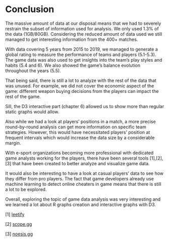 # Conclusion

The massive amount of data at our disposal means that we had to severely restrain the subset of information used for analysis.
We only used 1.3% of the data (1GB/80GB). Considering the reduced amount of data used we still managed to get interesting information from the 400+ matches. 

With data covering 5 years from 2015 to 2019, we managed to generate a global rating to measure the performance of teams and players (5.1-5.3). The game data was also used to get insights into the team's play styles and habits (5.4 and 6). We also showed the game's balance evolution throughout the years (5.5). 

That being said, there is still a lot to analyze with the rest of the data that was unused. For example, we did not cover the economic aspect of the game: different weapon buying decisions from the players can impact the rest of the game. 

Sill, the D3 interactive part (chapter 6) allowed us to show more than regular static graphs would allow.

Also while we had a look at players' positions in a match, a more precise round-by-round analysis can get more information on specific team strategies. However, this would have necessitated players' position at frequent intervals which would increase the data size by a considerable margin.

With e-sport organizations becoming more professional with dedicated game analysts working for the players, there have been several tools [1],[2],[3] that have been created to better analyze and visualize game data. 

It would also be interesting to have a look at casual players' data to see how they differ from pro players. The fact that game developers already use machine learning to detect online cheaters in game means that there is still a lot to be explored.

Overall, exploring the topic of game data analysis was very interesting and we learned a lot about R graphs creation and interactive graphs with D3. 


[1] [leetify](https://leetify.com/)

[2] [scope.gg](https://scope.gg/)

[3] [noesis.gg](https://www.noesis.gg/)